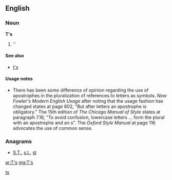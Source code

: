 ==English==

===Noun===
'''T's'''

# ''{{plural of|[[T]]}}

====See also====
* [[t's]]

====Usage notes====
* There has been some difference of opinion regarding the use of apostrophes in the pluralization of references to letters as symbols.  ''New Fowler's Modern English Usage'' after noting that the usage fashion has changed states at page 602, "But after letters an apostrophe is obligatory."    The 15th edition of ''The Chicago Manual of Style'' states at paragraph 7.16, "To avoid confusion, lowercase letters ... form the plural with an apostrophe and an s".  The ''Oxford Style Manual'' at page 116 advocates the use of common sense.

===Anagrams===
* [[S.T.#English|S.T.]], [[s.t.#English|s.t.]], [[st#English|st]]

[[Category:English terms spelled with '|ts]]

[[ar:T's]]
[[mg:T's]]
